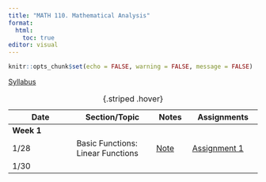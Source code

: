 ```yaml
---
title: "MATH 110. Mathematical Analysis"
format: 
  html:
    toc: true
editor: visual
---
```


```r
knitr::opts_chunk$set(echo = FALSE, warning = FALSE, message = FALSE)
```

[Syllabus](../syllabus.html)

| Date       | Section/Topic | Notes | Assignments |
|------------|---------------|-------|-------------|
| **Week 1** |               |       |             |
| 1/28 | Basic Functions: Linear Functions  | [Note](notes/note1.pdf)  | [Assignment 1](notes/note1.pdf)  |
| 1/30       |               |       |             |

: {.striped .hover}

